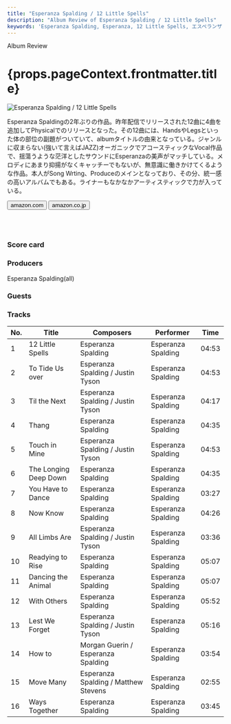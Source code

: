 ```yaml
---
title: "Esperanza Spalding / 12 Little Spells"
description: "Album Review of Esperanza Spalding / 12 Little Spells"
keywords: 'Esperanza Spalding, Esperanza, 12 Little Spells, エスペランザ・スポルディング, １２・リトル・スペルズ'
---
```




<p className="largeP">Album Review</p>
<h1 className="h1--no--margin">{props.pageContext.frontmatter.title}</h1>

<Row  className="image-card-group">
	<Column colMd={"3"} colLg={"4"} noGutterMdLeft="">
       <ImageCard>

![Esperanza Spalding / 12 Little Spells](../../images/cd/espalding3L.png) 

</ImageCard>
	</Column>
	<Column colMd={"4"} colLg={"8"} noGutterMdLeft="">
	<p>
	Esperanza Spaldingの2年ぶりの作品。昨年配信でリリースされた12曲に4曲を追加してPhysicalでのリリースとなった。その12曲には、HandsやLegsといった体の部位の副題がついていて、albumタイトルの由来となっている。ジャンルに収まらない(強いて言えばJAZZ)オーガニックでアコースティックなVocal作品で、揺蕩うような茫洋としたサウンドにEsperanzaの美声がマッチしている。メロディにあまり抑揚がなくキャッチーでもないが、無意識に働きかけてくるような作品。本人がSong Wrting、Produceのメインとなっており、その分、統一感の高いアルバムでもある。ライナーもなかなかアーティスティックで力が入っている。
	</p>
    <div>
	  <Button href="https://amzn.to/2MGQv7w" kind="primary" size="small" renderIcon={ArrowUpRight24}>
      amazon.com
      </Button>
      <Button href="https://amzn.to/2APbUJl" kind="secondary" size="small" renderIcon={ArrowUpRight24}>
      amazon.co.jp
      </Button>
	</div>
	<a style="display:inline-block;overflow:hidden;background:url(https://linkmaker.itunes.apple.com/ja-jp/lockup.svg?releaseDate=2019-05-10&kind=album&bubble=apple_music&style=mono-black) no-repeat;width:180px;height:45px;" href="https://geo.music.apple.com/jp/album/12-little-spells-deluxe-edition/1460037859?mt=1&app=music&ls=1&at=11lcug"></a>
	<a style="display:inline-block;overflow:hidden;background:url(https://linkmaker.itunes.apple.com/ja-jp/badge-lrg.svg?releaseDate=2019-05-10&kind=album&bubble=itunes_music) no-repeat;width:140px;height:45px;" href="https://geo.music.apple.com/jp/album/12-little-spells-deluxe-edition/1460037859?app=itunes&at=11lcug"></a>
	</Column>
</Row>
<Row >
	<Column colMd={"4"} colLg={"4"} noGutterMdLeft="">
<div>
    <h3>Score card</h3>
	<SliderJS1 value="5" />
    <SliderJS2 value="2" />
	<SliderJS3 value="2" />
    <SliderJS4 value="8" />
</div>
</Column>
<Column colMd={"8"} colLg={"8"} noGutterMdLeft="">
<div>
<h3>Producers</h3>
<p>
Esperanza Spalding(all)
</p>
<h3>Guests</h3>
<p>
</p>
</div>
</Column>
</Row>

<h3>Tracks</h3>

| No. |	 Title                |	 Composers                           |	 Performer        |	Time  |
| --- |	--------------------- | ------------------------------------ | ------------------ |	----- |
| 1	  |	12 Little Spells      |	Esperanza Spalding                   | Esperanza Spalding |	04:53 |
| 2	  |	To Tide Us over       |	Esperanza Spalding / Justin Tyson    | Esperanza Spalding |	04:53 |
| 3	  |	Til the Next          |	Esperanza Spalding / Justin Tyson    | Esperanza Spalding |	04:17 |
| 4	  |	Thang                 |	Esperanza Spalding                   | Esperanza Spalding |	04:35 |
| 5	  |	Touch in Mine         |	Esperanza Spalding / Justin Tyson    | Esperanza Spalding |	04:53 |
| 6	  |	The Longing Deep Down |	Esperanza Spalding                   | Esperanza Spalding |	04:35 |
| 7	  |	You Have to Dance     |	Esperanza Spalding                   | Esperanza Spalding |	03:27 |
| 8	  |	Now Know              |	Esperanza Spalding                   | Esperanza Spalding |	04:26 |
| 9	  |	All Limbs Are         |	Esperanza Spalding / Justin Tyson    | Esperanza Spalding |	03:36 |
| 10  |	Readying to Rise      |	Esperanza Spalding                   | Esperanza Spalding |	05:07 |
| 11  |	Dancing the Animal    |	Esperanza Spalding                   | Esperanza Spalding |	05:07 |
| 12  |	With Others           |	Esperanza Spalding                   | Esperanza Spalding |	05:52 |
| 13  |	Lest We Forget        |	Esperanza Spalding / Justin Tyson    | Esperanza Spalding |	05:16 |
| 14  |	How to                |	Morgan Guerin / Esperanza Spalding   | Esperanza Spalding |	03:54 |
| 15  |	Move Many             |	Esperanza Spalding / Matthew Stevens | Esperanza Spalding |	02:55 |
| 16  |	Ways Together         |	Esperanza Spalding                   | Esperanza Spalding |	03:45 |
